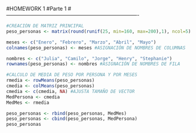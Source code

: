   #HOMEWORK 1 
  #Parte 1
  #----------------------------------------------------------------------------
```{r}
#CREACIÓN DE MATRIZ PRINCIPAL
peso_personas <- matrix(round(runif(25, min=160, max=200),1), ncol=5)

meses <- c("Enero", "Febrero", "Marzo", "Abril", "Mayo")
colnames(peso_personas) <- meses #ASIGNACIÓN DE NOMBRES DE COLUMNAS

nombres <- c("Julia", "Camilo", "Jorge", "Henry", "Stephanie")
rownames(peso_personas) <- nombres #ASIGNACIÓN DE NOMBRES DE FILA

#CALCULO DE MEDIA DE PESO POR PERSONA Y POR MESES
rmedia <- rowMeans(peso_personas)
cmedia <- colMeans(peso_personas)
cmedia <- c(cmedia, NA) #AJUSTA TAMAÑO DE VECTOR
MedPersona <- cmedia
MedMes <- rmedia

peso_personas <- rbind(peso_personas, MedMes)
peso_personas <- cbind(peso_personas, MedPersona)
peso_personas
```




